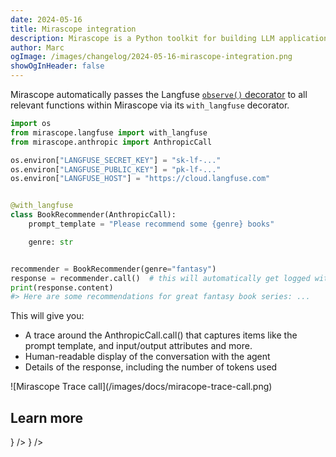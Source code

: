 ```yaml
---
date: 2024-05-16
title: Mirascope integration
description: Mirascope is a Python toolkit for building LLM applications and it natively integrates with Langfuse.
author: Marc
ogImage: /images/changelog/2024-05-16-mirascope-integration.png
showOgInHeader: false
---
```



<ChangelogHeader />

Mirascope automatically passes the Langfuse [`observe()` decorator](/docs/sdk/python/decorators) to all relevant functions within Mirascope via its `with_langfuse` decorator.

```python /@with_langfuse/ /from mirascope.langfuse import with_langfuse/
import os
from mirascope.langfuse import with_langfuse
from mirascope.anthropic import AnthropicCall

os.environ["LANGFUSE_SECRET_KEY"] = "sk-lf-..."
os.environ["LANGFUSE_PUBLIC_KEY"] = "pk-lf-..."
os.environ["LANGFUSE_HOST"] = "https://cloud.langfuse.com"


@with_langfuse
class BookRecommender(AnthropicCall):
    prompt_template = "Please recommend some {genre} books"

    genre: str


recommender = BookRecommender(genre="fantasy")
response = recommender.call()  # this will automatically get logged with langfuse
print(response.content)
#> Here are some recommendations for great fantasy book series: ...
```

This will give you:

- A trace around the AnthropicCall.call() that captures items like the prompt template, and input/output attributes and more.
- Human-readable display of the conversation with the agent
- Details of the response, including the number of tokens used

<Frame border fullWidth>
  ![Mirascope Trace call](/images/docs/miracope-trace-call.png)
</Frame>

## Learn more


<Cards num={3}>
  <Card
    title="Integration docs"
    href="/docs/integrations/mirascope/tracing"
    icon={<BookOpen />}
  />
  <Card
    title="Notebook with examples"
    href="/docs/integrations/mirascope/example-python"
    icon={<FileCode />}
  />
</Cards>
